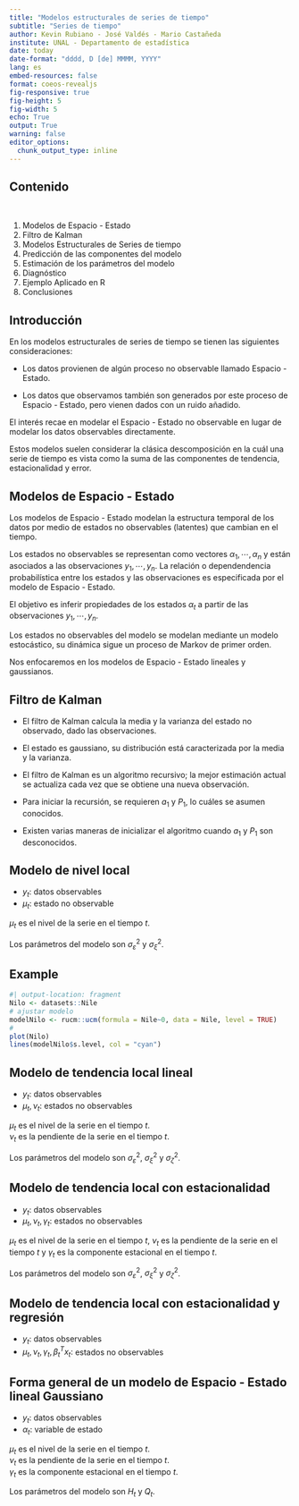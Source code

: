 ```yaml
---
title: "Modelos estructurales de series de tiempo"
subtitle: "Series de tiempo"
author: Kevin Rubiano - José Valdés - Mario Castañeda
institute: UNAL - Departamento de estadística
date: today
date-format: "dddd, D [de] MMMM, YYYY"
lang: es
embed-resources: false
format: coeos-revealjs
fig-responsive: true
fig-height: 5
fig-width: 5
echo: True
output: True
warning: false
editor_options: 
  chunk_output_type: inline
---
```


## Contenido

<br/>

::: incremental
1.  Modelos de Espacio - Estado
2.  Filtro de Kalman
3.  Modelos Estructurales de Series de tiempo
4.  Predicción de las componentes del modelo
5.  Estimación de los parámetros del modelo
6.  Diagnóstico
7.  Ejemplo Aplicado en R
8.  Conclusiones
:::

## Introducción

En los modelos estructurales de series de tiempo se tienen las siguientes consideraciones:

-   Los datos provienen de algún proceso no observable llamado Espacio - Estado.

-   Los datos que observamos también son generados por este proceso de Espacio - Estado, pero vienen dados con un ruido añadido.

El interés recae en modelar el Espacio - Estado no observable en lugar de modelar los datos observables directamente.

Estos modelos suelen considerar la clásica descomposición en la cuál una serie de tiempo es vista como la suma de las componentes de tendencia, estacionalidad y error.

## Modelos de Espacio - Estado

Los modelos de Espacio - Estado modelan la estructura temporal de los datos por medio de estados no observables (latentes) que cambian en el tiempo.

Los estados no observables se representan como vectores $\alpha_1, \cdots, \alpha_n$ y están asociados a las observaciones $y_1, \cdots, y_n$. La relación o dependendencia probabilística entre los estados y las observaciones es especificada por el modelo de Espacio - Estado.

El objetivo es inferir propiedades de los estados $\alpha_t$ a partir de las observaciones $y_1, \cdots, y_n$.

Los estados no observables del modelo se modelan mediante un modelo estocástico, su dinámica sigue un proceso de Markov de primer orden.

Nos enfocaremos en los modelos de Espacio - Estado lineales y gaussianos.

## Filtro de Kalman

-   El filtro de Kalman calcula la media y la varianza del estado no observado, dado las observaciones.

-   El estado es gaussiano, su distribución está caracterizada por la media y la varianza.

-   El filtro de Kalman es un algoritmo recursivo; la mejor estimación actual se actualiza cada vez que se obtiene una nueva observación.

-   Para iniciar la recursión, se requieren $a_1$ y $P_1$, lo cuáles se asumen conocidos.

-   Existen varias maneras de inicializar el algoritmo cuando $a_1$ y $P_1$ son desconocidos.

## Modelo de nivel local

-   $y_t:$ datos observables
-   $\mu_t:$ estado no observable

```{=tex}
\begin{aligned}
y_t & =\mu_t+\varepsilon_t & & \varepsilon_t \sim N\left(0, \sigma_{\varepsilon}^2\right) \\
\mu_{t+1} & =\mu_t+\xi_t & & \xi_t \sim N\left(0, \sigma_{\xi}^2\right)
\end{aligned}
```
$\mu_t$ es el nivel de la serie en el tiempo $t$.

Los parámetros del modelo son $\sigma^2_\varepsilon$ y $\sigma^2_\xi$.

## Example

```r
#| output-location: fragment
Nilo <- datasets::Nile
# ajustar modelo 
modelNilo <- rucm::ucm(formula = Nile~0, data = Nile, level = TRUE)
#
plot(Nilo)
lines(modelNilo$s.level, col = "cyan")
```

## Modelo de tendencia local lineal

-   $y_t:$ datos observables
-   $\mu_t, \nu_t:$ estados no observables

```{=tex}
\begin{aligned}
y_t & =\mu_t+\varepsilon_t & & \varepsilon_t \sim N\left(0, \sigma_{\varepsilon}^2\right) \\
\mu_{t+1} & =\mu_t+\nu_t+\xi_t & & \xi_t \sim N\left(0, \sigma_{\xi}^2\right) \\
\nu_{t+1} & =\nu_t+\zeta_t & & \zeta_t \sim N\left(0, \sigma_\zeta^2\right)
\end{aligned}
```
$\mu_t$ es el nivel de la serie en el tiempo $t$. <br> $\nu_t$ es la pendiente de la serie en el tiempo $t$.

Los parámetros del modelo son $\sigma^2_\varepsilon$, $\sigma^2_\xi$ y $\sigma^2_\zeta$.

## Modelo de tendencia local con estacionalidad

-   $y_t:$ datos observables
-   $\mu_t, \nu_t, \gamma_t:$ estados no observables

```{=tex}
\begin{aligned}
y_t & =\mu_t+\gamma_t+\varepsilon_t & & \varepsilon_t \sim N\left(0, \sigma_{\varepsilon}^2\right) \\
\mu_{t+1} & =\mu_t+\nu_t+\xi_t & & \xi_t \sim N\left(0, \sigma_{\xi}^2\right) \\
\nu_{t+1} & =\nu_t+\zeta_t & & \zeta_t \sim N\left(0, \sigma_\zeta^2\right) \\
\gamma_t & = -\sum_{s=1}^{S-1} \tau_{t-s} + \omega_t & & \omega_t \sim N\left(0, \sigma_\omega^2\right)
\end{aligned}
```
$\mu_t$ es el nivel de la serie en el tiempo $t$, $\nu_t$ es la pendiente de la serie en el tiempo $t$ y $\gamma_t$ es la componente estacional en el tiempo $t$.

Los parámetros del modelo son $\sigma^2_\varepsilon$, $\sigma^2_\xi$ y $\sigma^2_\zeta$.

## Modelo de tendencia local con estacionalidad y regresión

-   $y_t:$ datos observables
-   $\mu_t, \nu_t, \gamma_t, \beta_t^Tx_t:$ estados no observables

```{=tex}
\begin{aligned}
y_t & =\mu_t+\gamma_t+\beta_t^Tx_t+\varepsilon_t & & \varepsilon_t \sim N\left(0, \sigma_{\varepsilon}^2\right)
\end{aligned}
```
## Forma general de un modelo de Espacio - Estado lineal Gaussiano

-   $y_t:$ datos observables
-   $\alpha_t:$ variable de estado

```{=tex}
\begin{aligned}
y_t & =Z_t\alpha_t+\varepsilon_t & & \varepsilon_t \sim N\left(0, H_t\right) \hspace{1cm} \textrm{Ecuación de observación}\\
\alpha_{t+1} & = T_t\alpha_t+R_t\eta_t & & \eta_t \sim N\left(0,Q_t\right) \hspace{1cm} \textrm{Ecuación de estados}\\
\end{aligned}
```
$\mu_t$ es el nivel de la serie en el tiempo $t$. <br> $\nu_t$ es la pendiente de la serie en el tiempo $t$. <br> $\gamma_t$ es la componente estacional en el tiempo $t$.

Los parámetros del modelo son $H_t$ y $Q_t$.
